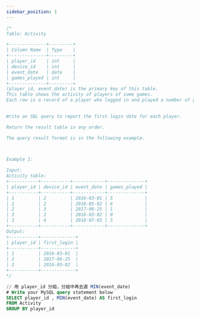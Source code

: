 ```yaml
---
sidebar_position: 1
---
```


```sql
/*
Table: Activity

+--------------+---------+
| Column Name  | Type    |
+--------------+---------+
| player_id    | int     |
| device_id    | int     |
| event_date   | date    |
| games_played | int     |
+--------------+---------+
(player_id, event_date) is the primary key of this table.
This table shows the activity of players of some games.
Each row is a record of a player who logged in and played a number of games (possibly 0) before logging out on someday using some device.
 

Write an SQL query to report the first login date for each player.

Return the result table in any order.

The query result format is in the following example.

 

Example 1:

Input: 
Activity table:
+-----------+-----------+------------+--------------+
| player_id | device_id | event_date | games_played |
+-----------+-----------+------------+--------------+
| 1         | 2         | 2016-03-01 | 5            |
| 1         | 2         | 2016-05-02 | 6            |
| 2         | 3         | 2017-06-25 | 1            |
| 3         | 1         | 2016-03-02 | 0            |
| 3         | 4         | 2018-07-03 | 5            |
+-----------+-----------+------------+--------------+
Output: 
+-----------+-------------+
| player_id | first_login |
+-----------+-------------+
| 1         | 2016-03-01  |
| 2         | 2017-06-25  |
| 3         | 2016-03-02  |
+-----------+-------------+
*/

// 用 player_id 分組，分組中再去選 MIN(event_date) 
# Write your MySQL query statement below
SELECT player_id , MIN(event_date) AS first_login 
FROM Activity
GROUP BY player_id
```